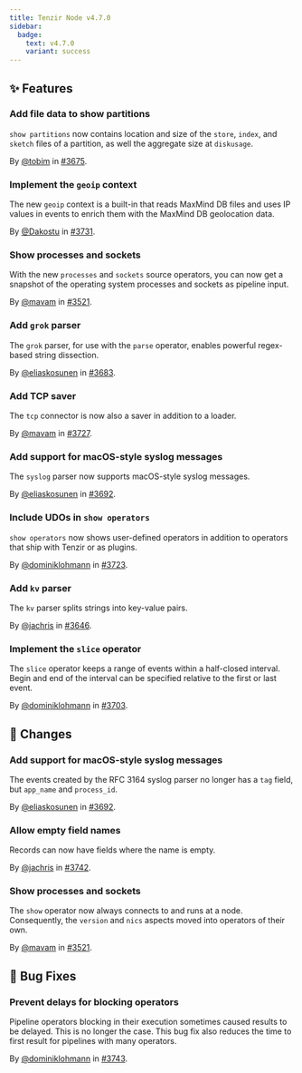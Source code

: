 ```yaml
---
title: Tenzir Node v4.7.0
sidebar:
  badge:
    text: v4.7.0
    variant: success
---
```


## ✨ Features

### Add file data to show partitions

`show partitions` now contains location and size of the `store`, `index`, and
`sketch` files of a partition, as well the aggregate size at `diskusage`.

By [@tobim](https://github.com/tobim) in [#3675](https://github.com/tenzir/tenzir/pull/3675).

### Implement the `geoip` context

The new `geoip` context is a built-in that reads MaxMind DB files and uses IP
values in events to enrich them with the MaxMind DB geolocation data.

By [@Dakostu](https://github.com/Dakostu) in [#3731](https://github.com/tenzir/tenzir/pull/3731).

### Show processes and sockets

With the new `processes` and `sockets` source operators, you can now get a
snapshot of the operating system processes and sockets as pipeline input.

By [@mavam](https://github.com/mavam) in [#3521](https://github.com/tenzir/tenzir/pull/3521).

### Add `grok` parser

The `grok` parser, for use with the `parse` operator, enables powerful
regex-based string dissection.

By [@eliaskosunen](https://github.com/eliaskosunen) in [#3683](https://github.com/tenzir/tenzir/pull/3683).

### Add TCP saver

The `tcp` connector is now also a saver in addition to a loader.

By [@mavam](https://github.com/mavam) in [#3727](https://github.com/tenzir/tenzir/pull/3727).

### Add support for macOS-style syslog messages

The `syslog` parser now supports macOS-style syslog messages.

By [@eliaskosunen](https://github.com/eliaskosunen) in [#3692](https://github.com/tenzir/tenzir/pull/3692).

### Include UDOs in `show operators`

`show operators` now shows user-defined operators in addition to operators
that ship with Tenzir or as plugins.

By [@dominiklohmann](https://github.com/dominiklohmann) in [#3723](https://github.com/tenzir/tenzir/pull/3723).

### Add `kv` parser

The `kv` parser splits strings into key-value pairs.

By [@jachris](https://github.com/jachris) in [#3646](https://github.com/tenzir/tenzir/pull/3646).

### Implement the `slice` operator

The `slice` operator keeps a range of events within a half-closed interval.
Begin and end of the interval can be specified relative to the first or last
event.

By [@dominiklohmann](https://github.com/dominiklohmann) in [#3703](https://github.com/tenzir/tenzir/pull/3703).

## 🔄 Changes

### Add support for macOS-style syslog messages

The events created by the RFC 3164 syslog parser no longer has a `tag` field,
but `app_name` and `process_id`.

By [@eliaskosunen](https://github.com/eliaskosunen) in [#3692](https://github.com/tenzir/tenzir/pull/3692).

### Allow empty field names

Records can now have fields where the name is empty.

By [@jachris](https://github.com/jachris) in [#3742](https://github.com/tenzir/tenzir/pull/3742).

### Show processes and sockets

The `show` operator now always connects to and runs at a node. Consequently, the
`version` and `nics` aspects moved into operators of their own.

By [@mavam](https://github.com/mavam) in [#3521](https://github.com/tenzir/tenzir/pull/3521).

## 🐛 Bug Fixes

### Prevent delays for blocking operators

Pipeline operators blocking in their execution sometimes caused results to be
delayed. This is no longer the case. This bug fix also reduces the time to first
result for pipelines with many operators.

By [@dominiklohmann](https://github.com/dominiklohmann) in [#3743](https://github.com/tenzir/tenzir/pull/3743).

